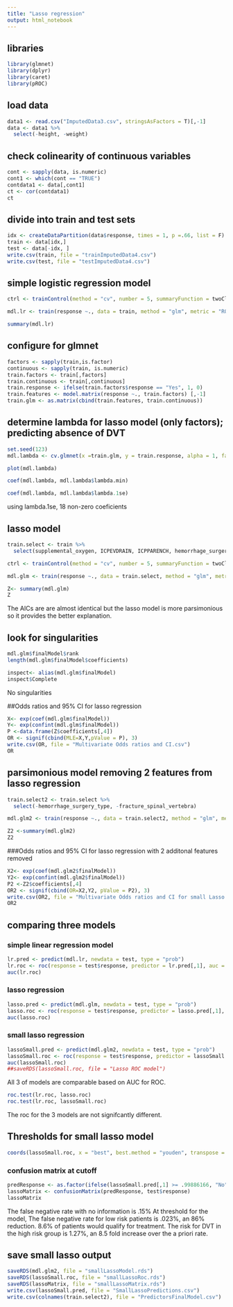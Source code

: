 ---
title: "Lasso regression"
output: html_notebook
---

## libraries

```{r}
library(glmnet)
library(dplyr)
library(caret)
library(pROC)
```

## load data

```{r}
data1 <- read.csv("ImputedData3.csv", stringsAsFactors = T)[,-1]
data <- data1 %>%
  select(-height, -weight)
```

## check colinearity of continuous variables

```{r}
cont <- sapply(data, is.numeric)
cont1 <- which(cont == "TRUE")
contdata1 <- data[,cont1]
ct <- cor(contdata1)
ct
```


## divide into train and test sets
```{r}
idx <- createDataPartition(data$response, times = 1, p =.66, list = F)
train <- data[idx,]
test <- data[-idx, ]
write.csv(train, file = "trainImputedData4.csv")
write.csv(test, file = "testImputedData4.csv")
```

## simple logistic regression model

```{r}
ctrl <- trainControl(method = "cv", number = 5, summaryFunction = twoClassSummary, classProbs = TRUE, verboseIter = F, returnResamp = "final")

mdl.lr <- train(response ~., data = train, method = "glm", metric = "ROC", maximize = TRUE, trControl = ctrl)

```


```{r}
summary(mdl.lr)
```



## configure for glmnet
```{r}
factors <- sapply(train,is.factor)
continuous <- sapply(train, is.numeric)
train.factors <- train[,factors]
train.continuous <- train[,continuous]
train.response <- ifelse(train.factors$response == "Yes", 1, 0)
train.features <- model.matrix(response ~., train.factors) [,-1]
train.glm <- as.matrix(cbind(train.features, train.continuous))

```

## determine lambda for lasso model (only factors); predicting absence of DVT

```{r}
set.seed(123) 
mdl.lambda <- cv.glmnet(x =train.glm, y = train.response, alpha = 1, family = "binomial")
```

```{r}
plot(mdl.lambda)
```

```{r}
coef(mdl.lambda, mdl.lambda$lambda.min)
```


```{r}
coef(mdl.lambda, mdl.lambda$lambda.1se)
```
using lambda.1se, 18 non-zero coeficients

## lasso model

```{r}
train.select <- train %>%
  select(supplemental_oxygen, ICPEVDRAIN, ICPPARENCH, hemorrhage_surgery_type, spinal_cord_injury,fracture_spinal_vertebra, fracture_pelvis, neurosurg_tbi, major_thoracic_surgery, major_abdominal_surgery, major_vascular_surgery,intubation, central_line, transfusion, AGEYEARS, totalgcs, response)

```

```{r}
ctrl <- trainControl(method = "cv", number = 5, summaryFunction = twoClassSummary, classProbs = TRUE, verboseIter = F, returnResamp = "final")

mdl.glm <- train(response ~., data = train.select, method = "glm", metric = "ROC", maximize = TRUE, trControl = ctrl)
```

```{r}
Z<- summary(mdl.glm)
Z

```

The AICs are are almost identical but the lasso model is more parsimonious so it provides the better explanation.  

## look for singularities

```{r}
mdl.glm$finalModel$rank
length(mdl.glm$finalModel$coefficients)

inspect<- alias(mdl.glm$finalModel)
inspect$Complete
```
No singularities

##Odds ratios and 95% CI for lasso regression
```{r}
X<- exp(coef(mdl.glm$finalModel))
Y<- exp(confint(mdl.glm$finalModel))
P <-data.frame(Z$coefficients[,4])
OR <- signif(cbind(MLE=X,Y,pValue = P), 3)
write.csv(OR, file = "Multivariate Odds ratios and CI.csv")
OR
```

## parsimonious model removing 2 features from lasso regression
```{r}
train.select2 <- train.select %>%
  select(-hemorrhage_surgery_type, -fracture_spinal_vertebra)

mdl.glm2 <- train(response ~., data = train.select2, method = "glm", metric = "ROC", maximize = TRUE, trControl = ctrl)

Z2 <-summary(mdl.glm2)
Z2

```

###Odds ratios and 95% CI for lasso regression with 2 additonal features removed
```{r}
X2<- exp(coef(mdl.glm2$finalModel))
Y2<- exp(confint(mdl.glm2$finalModel))
P2 <-Z2$coefficients[,4]
OR2 <- signif(cbind(OR=X2,Y2, pValue = P2), 3)
write.csv(OR2, file = "Multivariate Odds ratios and CI for small Lasso.csv")
OR2
```




## comparing three models


### simple linear regression model
```{r}
lr.pred <- predict(mdl.lr, newdata = test, type = "prob")
lr.roc <- roc(response = test$response, predictor = lr.pred[,1], auc = T)
auc(lr.roc)

```

### lasso regression

```{r}
lasso.pred <- predict(mdl.glm, newdata = test, type = "prob")
lasso.roc <- roc(response = test$response, predictor = lasso.pred[,1], auc = T)
auc(lasso.roc)

```

### small lasso regression

```{r}
lassoSmall.pred <- predict(mdl.glm2, newdata = test, type = "prob")
lassoSmall.roc <- roc(response = test$response, predictor = lassoSmall.pred[,1], auc = T)
auc(lassoSmall.roc)
##saveRDS(lassoSmall.roc, file = "Lasso ROC model")
```

All 3 of models are comparable based on AUC for ROC.

```{r}
roc.test(lr.roc, lasso.roc)
roc.test(lr.roc, lassoSmall.roc)
```
The roc for the 3 models are not signifcantly different.


## Thresholds for small lasso model 
```{r}
coords(lassoSmall.roc, x = "best", best.method = "youden", transpose = T)
```

### confusion matrix at cutoff
```{r}
predResponse <- as.factor(ifelse(lassoSmall.pred[,1] >= .99886166, "No", "Yes"))
lassoMatrix <- confusionMatrix(predResponse, test$response)
lassoMatrix

```
The false negative rate with no information is .15% At threshold for the model, The false negative rate for low risk patients is .023%, an 86% reduction.  8.6% of patients would qualify for treatment. The risk for DVT in the high risk group is 1.27%, an 8.5 fold increase over the a priori rate.

## save small lasso output

```{r}
saveRDS(mdl.glm2, file = "smallLassoModel.rds")
saveRDS(lassoSmall.roc, file = "smallLassoRoc.rds")
saveRDS(lassoMatrix, file = "smallLassoMatrix.rds")
write.csv(lassoSmall.pred, file = "SmallLassoPredictions.csv")
write.csv(colnames(train.select2), file = "PredictorsFinalModel.csv")
```



